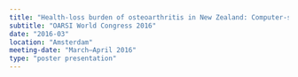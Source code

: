 ```yaml
---
title: "Health-loss burden of osteoarthritis in New Zealand: Computer-simulation estimate and between-model cross-validation"
subtitle: "OARSI World Congress 2016"
date: "2016-03"
location: "Amsterdam"
meeting-date: "March–April 2016"
type: "poster presentation"
---
```

